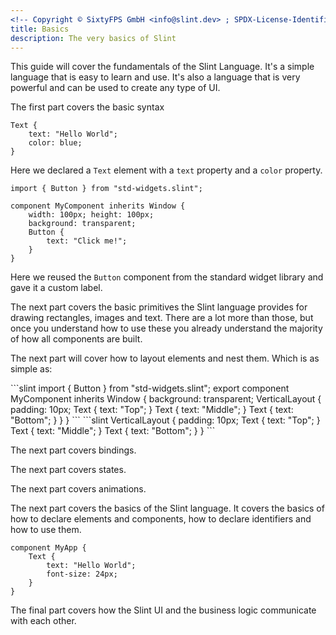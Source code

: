 ```yaml
---
<!-- Copyright © SixtyFPS GmbH <info@slint.dev> ; SPDX-License-Identifier: MIT -->
title: Basics
description: The very basics of Slint
---
```


<LinkCard
  title="Quick start"
  href="../../getting-started/intro"
  description="Follow along with the Slint VS Code extension and live code tooling."
/>


This guide will cover the fundamentals of the Slint Language. It's a simple language
that is easy to learn and use. It's also a language that is very powerful and can be used to create
any type of UI.

The first part covers the basic syntax

```slint
Text {
    text: "Hello World";
    color: blue;
}
```

Here we declared a `Text` element with a `text` property and a `color` property.
<CodeSnippetMD imagePath="/src/assets/generated/basic-syntax.png" scale="2"  imageWidth="100" imageHeight="100" imageAlt='Basic syntax'>
```slint playground
import { Button } from "std-widgets.slint";

component MyComponent inherits Window {
    width: 100px; height: 100px;
    background: transparent;
    Button {
        text: "Click me!";
    }
}
```
</CodeSnippetMD>

Here we reused the `Button` component from the standard widget library and gave it a custom label.

The next part covers the basic primitives the Slint language provides for drawing rectangles,
images and text. There are a lot more than those, but once you understand how to use these you
already understand the majority of how all components are built.

The next part will cover how to layout elements and nest them. Which is as simple as:

<CodeSnippetMD skip="true"  imagePath="/src/assets/generated/basic-layout.png" scale="3"  imageWidth="100" imageHeight="100" imageAlt='Basic syntax'>
```slint
import { Button } from "std-widgets.slint";
export component MyComponent inherits Window {
    background: transparent;
    VerticalLayout {
        padding: 10px;
        Text {
            text: "Top";
        }
        Text {
            text: "Middle";
        }
        Text {
            text: "Bottom";
        }
    }
}
```
</CodeSnippetMD>

<CodeSnippetMD noScreenShot needsBackground="true" imagePath="/src/assets/generated/basic-layout.png" scale="3"  imageWidth="200" imageHeight="200" imageAlt='Basic syntax'>
```slint
VerticalLayout {
    padding: 10px;
    Text {
        text: "Top";
    }
    Text {
        text: "Middle";
    }
    Text {
        text: "Bottom";
    }
}
```
</CodeSnippetMD>



The next part covers bindings.

The next part covers states.

The next part covers animations.



The next part covers the basics of the Slint language. It covers the basics of how to declare
elements and components, how to declare identifiers and how to use them.

```slint
component MyApp {
    Text {
        text: "Hello World";
        font-size: 24px;
    }
}
```

The final part covers how the Slint UI and the business logic communicate with each other.
